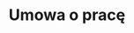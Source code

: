 ---
slug: umowa-o-prace
title: Umowa o pracę
categories: [praca]
priceId: price_1NlA35DqWXJnMCTY71GuETfQ
---
